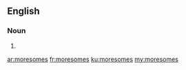 ==English==

===Noun===
{{head|en|plural}}

# {{plural of|moresome|lang=en|nocat=1}}

[[ar:moresomes]]
[[fr:moresomes]]
[[ku:moresomes]]
[[my:moresomes]]